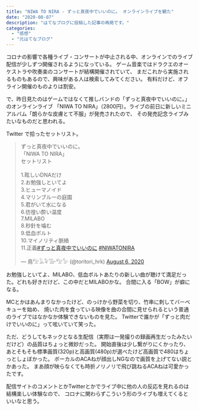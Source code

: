 ```yaml
---
title: "NIWA TO NIRA - ずっと真夜中でいいのに。 オンラインライブを観た"
date: "2020-08-07"
description: "はてなブログに投稿した記事の再掲です。"
categories:
  - "感想"
  - "元はてなブログ"
---
```


コロナの影響で各種ライブ・コンサートが中止される中、オンラインでのライブ配信が少しずつ開催されるようになっている。
ゲーム音楽ではドラクエのオーケストラや吹奏楽のコンサートが結構開催されていて、
まだこれから実施されるものもあるので、興味がある人は検索してみてください。
有料だけど、オフライン開催のものよりは割安。

で、昨日見たのはゲームではなくて推しバンドの「ずっと真夜中でいいのに。」のオンラインライブ
「NIWA TO NIRA」（2800円）。ライブの前日に新しいミニアルバム「朗らかな皮膚とて不服」が発売されたので、
その発売記念ライブみたいなものだと思われる。

Twitter で拾ったセットリスト。

<blockquote class="twitter-tweet"><p lang="ja" dir="ltr">ずっと真夜中でいいのに。<br />「NIWA TO NIRA」<br />セットリスト<br /><br />1.眩しいDNAだけ<br />2.お勉強しといてよ<br />3.ヒューマノイド<br />4.マリンブルーの庭園<br />5.君がいて水になる<br />6.彷徨い酔い温度<br />7.MILABO<br />8.秒針を噛む<br />9.低血ボルト<br />10.マイノリティ脈絡<br />11.正義<a href="https://twitter.com/hashtag/%E3%81%9A%E3%81%A3%E3%81%A8%E7%9C%9F%E5%A4%9C%E4%B8%AD%E3%81%A7%E3%81%84%E3%81%84%E3%81%AE%E3%81%AB?src=hash&amp;ref_src=twsrc%5Etfw">#ずっと真夜中でいいのに</a> <a href="https://twitter.com/hashtag/NIWATONIRA?src=hash&amp;ref_src=twsrc%5Etfw">#NIWATONIRA</a></p>&mdash; 鳥𓅟𓄿𓅝𓅺𓅟𓅞 (@toritori_hrk) <a href="https://twitter.com/toritori_hrk/status/1291417855947190274?ref_src=twsrc%5Etfw">August 6, 2020</a></blockquote> <script async src="https://platform.twitter.com/widgets.js" charset="utf-8"></script>

お勉強しといてよ、MILABO、低血ボルトあたりの新しい曲が聴けて満足だった。どれも好きだけど、この中だとMILABOかな。
合間に入る「BOW」が癖になる。

MCとかはあんまりなかったけど、のっけから野菜を切り、竹串に刺してバーベキューを始め、
焼いた肉を食っている映像を曲の合間に見せられるという普通のライブではなかなか体験できないものを見た。
Twitterで誰かが「ずっと肉だけでいいのに」って呟いていて笑った。

ただ、どうしてもネックとなる生配信（実際は一発撮りの録画再生だったみたいだけど）の品質はちょっと微妙だった。
開始直後は少し繋がりにくかったり、
あとそもそも標準画質(320p)と高画質(480p)が選べたけど高画質で480はちょっとしょぼかった。
ボーカルのACAねが顔出しNGなので画質を上げてない説とかあった。
まあ顔が映らなくても時折ノリノリで飛び跳ねるACAねは可愛かったです。

配信サイトのコメントとかTwitterとかでライブ中に他の人の反応を見れるのは結構楽しい体験なので、
コロナに関わらずこういう形のライブも増えてくるといいなと思う。
